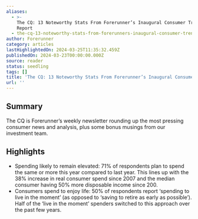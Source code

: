 ```yaml
---
aliases:
  - >-
    The CQ: 13 Noteworthy Stats From Forerunner’s Inaugural Consumer Trend
    Report
  - the-cq-13-noteworthy-stats-from-forerunners-inaugural-consumer-trend-report
author: Forerunner
category: articles
lastHighlightedOn: 2024-03-25T11:35:32.459Z
publishedOn: 2024-03-23T00:00:00.000Z
source: reader
status: seedling
tags: []
title: 'The CQ: 13 Noteworthy Stats From Forerunner’s Inaugural Consumer Trend Report'
url: ''
---
```

## Summary

The CQ is Forerunner’s weekly newsletter rounding up the most pressing consumer news and analysis, plus some bonus musings from our investment team.

## Highlights

- Spending likely to remain elevated: 71% of respondents plan to spend the same or more this year compared to last year. This lines up with the 38% increase in real consumer spend since 2007 and the median consumer having 50% more disposable income since 200.
- Consumers spend to enjoy life: 50% of respondents report ‘spending to live in the moment’ (as opposed to ‘saving to retire as early as possible’). Half of the ‘live in the moment’ spenders switched to this approach over the past few years.
